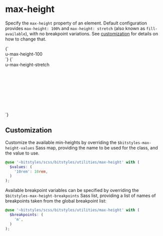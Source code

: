 
<Meta title="Utilities/max-height" />

# max-height

Specify the `max-height` property of an element. Default configuration provides `max-height: 100%` and `max-height: stretch` (also known as `fill-available`), with no breakpoint variations. See [customization](#customization) for details on how to change that.

<Canvas>
  <Story name="u-max-height-100">
    {`
      <div class="u-max-height-100">u-max-height-100</div>
    `}
  </Story>
  <Story name="u-max-height-stretch">
    {`
      <div style="height:10rem">
        <div class="u-max-height-stretch u-bg-gray-5 u-block">u-max-height-stretch</div>
      </div>
    `}
  </Story>
</Canvas>

## Customization

Customize the available min-heights by overriding the `$bitstyles-max-height-values` Sass map, providing the name to be used for the class, and the value to use.

```scss
@use '~bitstyles/scss/bitstyles/utilities/max-height' with (
  $values: (
    '10rem': 10rem,
  )
);
```

Available breakpoint variables can be specified by overriding the `$bitstyles-max-height-breakpoints` Sass list, providing a list of names of breakpoints taken from the global breakpoint list:

```scss
@use '~bitstyles/scss/bitstyles/utilities/max-height' with (
  $breakpoints: (
    'm',
  )
);
```
